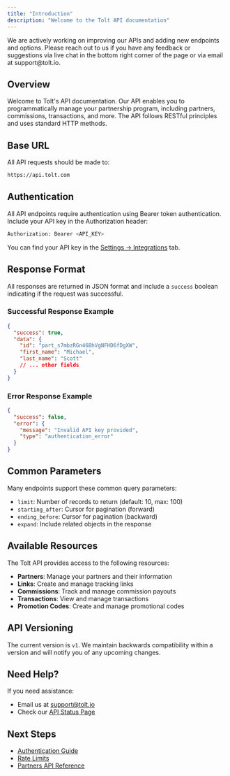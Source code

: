 ```yaml
---
title: "Introduction"
description: "Welcome to the Tolt API documentation"
---
```


<Note>
  We are actively working on improving our APIs and adding new endpoints and
  options. Please reach out to us if you have any feedback or suggestions via
  live chat in the bottom right corner of the page or via email at
  support@tolt.io.
</Note>

## Overview

Welcome to Tolt's API documentation. Our API enables you to programmatically manage your partnership program, including partners, commissions, transactions, and more. The API follows RESTful principles and uses standard HTTP methods.

## Base URL

All API requests should be made to:

```bash
https://api.tolt.com
```

## Authentication

All API endpoints require authentication using Bearer token authentication. Include your API key in the Authorization header:

```bash
Authorization: Bearer <API_KEY>
```

You can find your API key in the [Settings -> Integrations](https://app.tolt.io/settings?tab=integrations) tab.

## Response Format

All responses are returned in JSON format and include a `success` boolean indicating if the request was successful.

### Successful Response Example

```json
{
  "success": true,
  "data": {
    "id": "part_s7mbzRGn46BhVgNFHD6fDgXW",
    "first_name": "Michael",
    "last_name": "Scott"
    // ... other fields
  }
}
```

### Error Response Example

```json
{
  "success": false,
  "error": {
    "message": "Invalid API key provided",
    "type": "authentication_error"
  }
}
```

## Common Parameters

Many endpoints support these common query parameters:

- `limit`: Number of records to return (default: 10, max: 100)
- `starting_after`: Cursor for pagination (forward)
- `ending_before`: Cursor for pagination (backward)
- `expand`: Include related objects in the response

## Available Resources

The Tolt API provides access to the following resources:

- **Partners**: Manage your partners and their information
- **Links**: Create and manage tracking links
- **Commissions**: Track and manage commission payouts
- **Transactions**: View and manage transactions
- **Promotion Codes**: Create and manage promotional codes

## API Versioning

The current version is `v1`. We maintain backwards compatibility within a version and will notify you of any upcoming changes.

## Need Help?

If you need assistance:

- Email us at support@tolt.io
- Check our [API Status Page](https://status.tolt.io)

## Next Steps

- [Authentication Guide](/api-reference/authentication)
- [Rate Limits](/api-reference/rate-limits)
- [Partners API Reference](/api-reference/partners/create)
